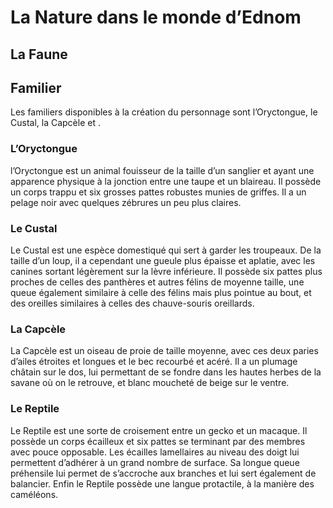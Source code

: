 # La Nature dans le monde d'Ednom

## La Faune

## Familier

Les familiers disponibles à la création du personnage sont l'Oryctongue, le Custal, la Capcèle et .

### L'Oryctongue

l'Oryctongue est un animal fouisseur de la taille d'un sanglier et ayant une apparence physique à la jonction entre une taupe et un blaireau. Il possède un corps trappu et six grosses pattes robustes munies de griffes. Il a un pelage noir avec quelques zébrures un peu plus claires. 

### Le Custal

Le Custal est une espèce domestiqué qui sert à garder les troupeaux. De la taille d'un loup, il a cependant une gueule plus épaisse et aplatie, avec les canines sortant légèrement sur la lèvre inférieure. Il possède six pattes plus proches de celles des panthères et autres félins de moyenne taille, une queue également similaire à celle des félins mais plus pointue au bout, et des oreilles similaires à celles des chauve-souris oreillards.

### La Capcèle

La Capcèle est un oiseau de proie de taille moyenne, avec ces deux paries d'ailes étroites et longues et le bec recourbé et acéré. Il a un plumage châtain sur le dos, lui permettant de se fondre dans les hautes herbes de la savane où on le retrouve, et blanc moucheté de beige sur le ventre. 

### Le Reptile

Le Reptile est une sorte de croisement entre un gecko et un macaque. Il possède un corps écailleux et six pattes se terminant par des membres avec pouce opposable. Les écailles lamellaires au niveau des doigt lui permettent d'adhérer à un grand nombre de surface. Sa longue queue préhensile lui permet de s'accroche aux branches et lui sert également de balancier. Enfin le Reptile possède une langue protactile, à la manière des caméléons. 

